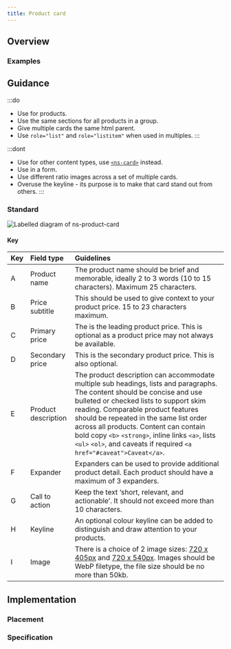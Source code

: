```yaml
---
title: Product card
---
```




## Overview

<CompDetails name={componentName} />

### Examples

<ExampleViewer type="standard" />

## Guidance

:::do
- Use for products.
- Use the same sections for all products in a group.
- Give multiple cards the same html parent.
- Use `role="list"` and `role="listitem"` when used in multiples.
:::

:::dont
- Use for other content types, use [`<ns-card>`](/components/ns-card) instead.
- Use in a form.
- Use different ratio images across a set of multiple cards.
- Overuse the keyline - its purpose is to make that card stand out from others.
:::

### Standard

![Labelled diagram of ns-product-card](@assets/components/ns-product-card/guidance.webp)

#### Key

| Key | Field type | Guidelines |
| :--- | :--- | :--- |
| <span class="marker">A</span> | Product name | The product name should be brief and memorable, ideally 2 to 3 words (10 to 15 characters). Maximum 25 characters. |
| <span class="marker">B</span> | Price subtitle | This should be used to give context to your product price. 15 to 23 characters maximum. |
| <span class="marker">C</span> | Primary price | The is the leading product price. This is optional as a product price may not always be available. |
| <span class="marker">D</span> | Secondary price | This is the secondary product price. This is also optional.|
| <span class="marker">E</span> | Product description | The product description can accommodate multiple sub headings, lists and paragraphs. The content should be concise and use bulleted or checked lists to support skim reading. Comparable product features should be repeated in the same list order across all products. Content can contain bold copy `<b>` `<strong>`, inline links `<a>`, lists `<ul>` `<ol>`, and caveats if required `<a href="#caveat">Caveat</a>`. |
| <span class="marker">F</span> | Expander | Expanders can be used to provide additional product detail. Each product should have a maximum of 3 expanders. |
| <span class="marker">G</span> | Call to action | Keep the text ‘short, relevant, and actionable’. It should not exceed more than 10 characters. |
| <span class="marker">H</span> | Keyline | An optional colour keyline can be added to distinguish and draw attention to your products. |
| <span class="marker">I</span> | Image | There is a choice of 2 image sizes: [720 x 405px](/guidelines/assets#720x405px) and [720 x 540px](/guidelines/assets#720x540px). Images should be WebP filetype, the file size should be no more than 50kb. |

## Implementation

### Placement

<Placement name={componentName} />

### Specification

<Specification name={componentName} />

